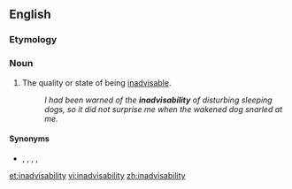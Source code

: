 ==English==

===Etymology===
{{prefix|in|advisability|lang=en}}

===Noun===
{{en-noun|-}}

# The quality or state of being [[inadvisable]].
#: ''I had been warned of the '''inadvisability''' of disturbing sleeping dogs, so it did not surprise me when the wakened dog snarled at me.''

====Synonyms====
* {{sense|quality or state of being inadvisable}} {{l|en|foolhardiness}}, {{l|en|impropriety}}, {{l|en|imprudence}}, {{l|en|injudiciousness}}, {{l|en|rashness}}

[[et:inadvisability]]
[[vi:inadvisability]]
[[zh:inadvisability]]